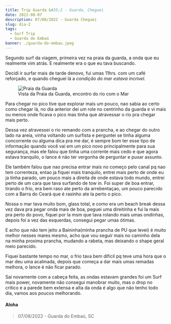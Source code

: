 ```yaml
---
title: Trip Guarda &#35;2 - Guarda, Cheguei
date: 2022-08-07
description: 07/08/2022 - Guarda Cheguei
slug: dia-2
tags:
  - Surf Trip
  - Guarda do Embaú
banner: ./guarda-do-embau.jpeg
---
```


Segundo surf da viagem, primeira vez na praia da guarda, a onda que eu realmente vim atrás. E realmente era o que eu tava buscando.

Decidi ir surfar mais de tarde denovo, fui umas 11hrs. com um café reforçado, e quando cheguei lá a *condição do mar estava incrivel.*

<figure>
    <img src="./guarda-do-embau.jpeg"
         alt="Praia da Guarda">
    <figcaption>Vista da Praia da Guarda, encontro do rio com o Mar</figcaption>
</figure>

Para chegar no pico tive que explorar mais um pouco, nao sabia ao certo como chegar lá, no dia anterior dei um role no centrinho da guarda e vi mais ou menos onde ficava o pico mas tinha que atravessar o rio pra chegar mais perto.

Dessa vez atravessei o rio remando com a prancha, e ao chegar do outro lado na areia, vinha voltando um surfista e perguntei se tinha alguma concorrente ou alguma dica pra me dar, é sempre bom ter esse tipo de informação quando você vai em um pico novo principalmente para sua segurança, mas ele falou que tinha uma corrente mais cedo e que agora estava tranquilo, o lance é não ter vergonha de perguntar e puxar assunto.

Ele também falou que nao precisa entrar mais no começo pelo canal pq nao tem correnteza, entao ja fiquei mais tranquilo, entrei mais perto de onde eu ja tinha parado, um pouco mais a direita de onde estava todo mundo, entrei perto de um cara que tava surfando de tow in. Foi super de boa entrar, tirando o frio, era bem raso ate perto da arrebentaçao, um pouco parecido com a Barra do Ceará que é rasinho ate la perto o pico.

Nossa o mar tava muito bom, glass total, e como era um beach break dessa vez dava pra pegar onda mais de boa, peguei uma direitinha e fui la mais pra perto do povo, fiquei por la msm que tava rolando mais umas ondinhas, depois foi a vez das esquerdas, consegui pegar umas ótimas.

E acho que não tem jeito a Baininha(minha prancha de PU que levei) é muito melhor nesses mares mesmo, acho que vou seguir mais no caminho dela na minha proxima prancha, mudando a rabeta, mas deixando o shape geral meio parecido.

Fiquei bastante tempo no mar, o frio tava bem dificil pq teve uma hora que o mar deu uma acalmada, depois que começa a dar mais umas remadas melhora, o lance é não ficar parado.

Saí novamente com a cabeça feita, as ondas estavam grandes foi um Surf mais power, novamente não consegui manobrar muito, mas o drop no critico e a parede bem extensa e alta da onda é algo que não tenho todo dia, vamos aos poucos melhorando.

#### Aloha

> 07/08/2022 - Guarda do Embaú, SC